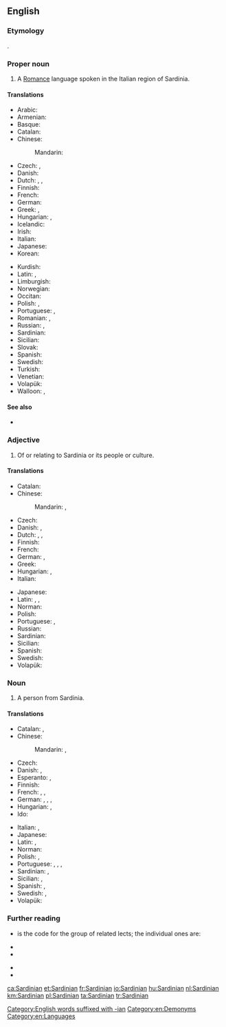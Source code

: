 ==English==
{{wikipedia|Sardinian language}}

===Etymology===
{{etyl|la|en}} {{lena}} {{m|la|Sardinianus}}.

===Proper noun===
{{en-proper noun}}

# A [[Romance]] language spoken in the Italian region of Sardinia.

====Translations====
{{trans-top|language}}
* Arabic: {{t|ar|لُغَة سَرْدِينِيَة|f|sc=Arab}}
* Armenian: {{t|hy|սարդիներեն}}
* Basque: {{t|eu|sardiniera}}
* Catalan: {{t+|ca|sard|m}}
* Chinese:
*: Mandarin: {{t|cmn|薩丁尼亞語|tr=Sàdīngníyà yǔ|sc=Hani}}
* Czech: {{t|cs|sardština|f}}, {{t+|cs|sardinština|f}}
* Danish: {{t|da|sardisk|n}}
* Dutch: {{t+|nl|Sardisch|n}}, {{t+|nl|Sardinisch|n}}, {{qualifier|rare}} {{t+|nl|Sardijns|n}}
* Finnish: {{t+|fi|sardi}}
* French: {{t+|fr|sarde|m}}
* German: {{t+|de|Sardisch|n}}
* Greek: {{t+|el|σαρδηνιακά|n-p|sc=Grek}}, {{t|el|σαρδηνιακή γλώσσα|f|sc=Grek}}
* Hungarian: {{t+|hu|szárd}}, {{t|hu|szárd nyelv}}
* Icelandic: {{t|is|sardínska}}
* Irish: {{t|ga|an tSairdínis}}
* Italian: {{t+|it|sardo|m}}
* Japanese: {{t+|ja|サルデーニャ語|tr=Sarudēnya-go|sc=Jpan}}
* Korean: {{t|ko|사르데냐어|sc=Kore}}
{{trans-mid}}
* Kurdish: {{t+|ku|sardînî|f|sc=ku-Arab}}
* Latin: {{t|la|Sarda|f}}, {{t|la|lingua Sarda|f}}
* Limburgish: {{t|li|sardiens}}
* Norwegian: {{t+|no|sardisk|m|n}}
* Occitan: {{t|oc|sarde|m}}
* Polish: {{t+|pl|sardyński|m}}, {{t|pl|język sardyński|m}}
* Portuguese: {{t+|pt|sardo|m}}, {{t+|pt|sardenho|m}}
* Romanian: {{t+|ro|sardă|f}}, {{t+|ro|limba sardă|f}}
* Russian: {{t+|ru|сарди́нский|m}}, {{t|ru|сарди́нский язы́к|m|sc=Cyrl}}
* Sardinian: {{t|sc|Sardu|m}}
* Sicilian: {{t+|scn|sardu|m}}
* Slovak: {{t|sk|sardínčina|f}}
* Spanish: {{t+|es|sardo|m}}
* Swedish: {{t+|sv|sardiska|c}}
* Turkish: {{t+|tr|Sarduca}}
* Venetian: {{t|vec|sardegnoło|m}}
* Volapük: {{t|vo|Sardineänapük}}
* Walloon: {{t+|wa|sarde|m}}, {{t|wa|sardignwès|m}}
{{trans-bottom}}

====See also====
* {{langcat|sc}}

===Adjective===
{{en-adj|-}}

# Of or relating to Sardinia or its people or culture.

====Translations====
{{trans-top|relating to Sardinia}}
* Catalan: {{t+|ca|sard}}
* Chinese:
*: Mandarin: {{t|cmn|薩丁尼亞島的|tr=Sàdīngníyà dǎo de|sc=Hani}}, {{t|cmn|薩丁島的|tr=Sàdīng dǎo de|sc=Hani}}
* Czech: {{t+|cs|sardinský}}
* Danish: {{t|da|sardisk}}, {{t|da|sardinsk}}
* Dutch: {{t+|nl|Sardisch}}, {{t+|nl|Sardinisch}}, {{qualifier|rare}} {{t+|nl|Sardijns}}
* Finnish: {{t+|fi|sardinialainen}}
* French: {{t+|fr|sarde}}
* German: {{t+|de|sardisch}}, {{t+|de|sardinisch}}
* Greek: {{t|el|σαρδηνιακός|sc=Grek}}
* Hungarian: {{t+|hu|szárd}}, {{t|hu|szardíniai}}
* Italian: {{t+|it|sardo}}
{{trans-mid}}
* Japanese: {{t|ja|サルデーニャの|tr=Sarudēnya no|sc=Jpan}}
* Latin: {{t|la|Sardiniensis}}, {{t|la|Sardous}}, {{t|la|Sardus}}
* Norman: {{t|nrf|Sardaingnien}}
* Polish: {{t+|pl|sardyński}}
* Portuguese: {{t+|pt|sardo}}, {{t+|pt|sardenho}}
* Russian: {{t+|ru|сарди́нский}}
* Sardinian: {{t|sc|Sardu}}
* Sicilian: {{t+|scn|sardu}}
* Spanish: {{t+|es|sardo}}
* Swedish: {{t+|sv|sardisk}}
* Volapük: {{t+|vo|Sardineänik}}
{{trans-bottom}}

===Noun===
{{en-noun}}

# A person from Sardinia.

====Translations====
{{trans-top|person from Sardinia}}
* Catalan: {{t+|ca|sard|m}}, {{t+|ca|sarda|f}}
* Chinese:
*: Mandarin: {{t|cmn|薩丁尼亞人|tr=Sàdīngníyà rén|sc=Hani}}, {{t|cmn|薩丁人|tr=Sàdīng rén|sc=Hani}}
* Czech: {{t|cs|Sardiňan|m}}
* Danish: {{t|da|sarder|c}}, {{t|da|sardinier|c}}
* Esperanto: {{t|eo|sardo}} {{qualifier|man or woman}}, {{t|eo|sardino}} {{qualifier|woman}}
* Finnish: {{t+|fi|sardinialainen}}
* French: {{t+|fr|Sarde|m|f}}, {{qualifier|less frequent}} {{t|fr|Sardaignois|m}}, {{t|fr|Sardaignoise|f}}
* German: {{t+|de|Sarde|m}}, {{t+|de|Sardin|f}}, {{t|de|Sardinier|m}}, {{t|de|Sardinierin|f}}
* Hungarian: {{t|hu|szardíniai}}, {{t+|hu|szárd}}
* Ido: {{t+|io|Sardiniano}}
{{trans-mid}}
* Italian: {{t+|it|sardo|m}}, {{t+|it|sarda|f}}
* Japanese: {{t|ja|サルデーニャ人|tr=Sarudēnya-jin|sc=Jpan}}
* Latin: {{t|la|Sardus|m}}, {{t|la|Sarda|f}}
* Norman: {{t|nrf|Sardaingnien|m}}
* Polish: {{t+|pl|Sardyńczyk|m}}, {{t+|pl|Sardynka|f}}
* Portuguese: {{t+|pt|sardo|m}}, {{t+|pt|sardenho|m}}, {{t+|pt|sarda|f}}, {{t+|pt|sardenha|f}}
* Sardinian: {{t|sc|Sardu|m}}, {{t|sc|Sarda|f}}
* Sicilian: {{t+|scn|sardu|m}}, {{t+|scn|sarda|f}}
* Spanish: {{t+|es|sardo|m}}, {{t+|es|sarda|f}}
* Swedish: {{t+|sv|sard|c}}, {{t|sv|sardinare|c}}
* Volapük: {{t+|vo|Sardineänan}}
{{trans-bottom}}

===Further reading===
* {{ISO 639|1code=sc|3code=srd}} is the code for the group of related lects; the individual ones are:
{{top2}}
* {{ethnologue|lang=Campidanese Sardinian|code=sro}}
* {{ethnologue|lang=Gallurese Sardinian|code=sdn}}
{{mid2}}
* {{ethnologue|lang=Logudorese Sardinian|code=src}}
* {{ethnologue|lang=Sassarese Sardinian|code=sdc}}
{{bottom}}

[[Category:English words suffixed with -ian]]
[[Category:en:Demonyms]]
[[Category:en:Languages]]

[[ca:Sardinian]]
[[et:Sardinian]]
[[fr:Sardinian]]
[[io:Sardinian]]
[[hu:Sardinian]]
[[nl:Sardinian]]
[[km:Sardinian]]
[[pl:Sardinian]]
[[ta:Sardinian]]
[[tr:Sardinian]]
